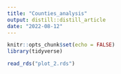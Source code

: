 ```yaml
---
title: "Counties_analysis"
output: distill::distill_article
date: "2022-08-12"
---
```


```r
knitr::opts_chunk$set(echo = FALSE)
library(tidyverse)
```

```r
read_rds("plot_2.rds")
```

